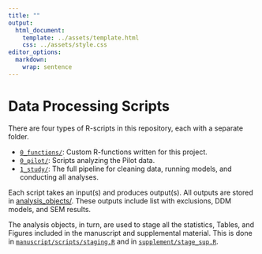 ```yaml
---
title: ""
output: 
  html_document:
    template: ../assets/template.html
    css: ../assets/style.css
editor_options: 
  markdown: 
    wrap: sentence
---
```


# Data Processing Scripts

There are four types of R-scripts in this repository, each with a separate folder.

-   [`0_functions/`](https://github.com/StefanVermeent/liss_ef_2024/tree/main/scripts/0_functions): Custom R-functions written for this project.
-   [`0_pilot/`](https://github.com/StefanVermeent/liss_ef_2024/tree/main/scripts/0_pilot): Scripts analyzing the Pilot data.
-   [`1_study/`](https://github.com/StefanVermeent/liss_ef_2024/tree/main/scripts/1_study): The full pipeline for cleaning data, running models, and conducting all analyses.

Each script takes an input(s) and produces output(s).
All outputs are stored in [analysis_objects/](https://github.com/StefanVermeent/liss_ef_2024/tree/main/analysis_objects).
These outputs include list with exclusions, DDM models, and SEM results.

The analysis objects, in turn, are used to stage all the statistics, Tables, and Figures included in the manuscript and supplemental material.
This is done in [`manuscript/scripts/staging.R`](https://github.com/StefanVermeent/liss_ef_2024/tree/main/manuscript/scripts/staging.R) and in [`supplement/stage_sup.R`](https://github.com/StefanVermeent/liss_ef_2024/tree/main/supplement/stage_sup.R).
